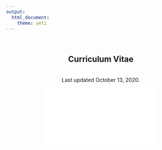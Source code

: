 ```yaml
---
output: 
  html_document:
    theme: yeti
---
```

<br>
<center>## Curriculum Vitae
<br>
Last updated October 13, 2020.
<br>

<object data="pdf/WinsemiusSara_cv.pdf" type = "application/pdf" width = "800px" height = "800px">
    <embed src = "pdf/WinsemiusSara_cv.pdf">
    </embed>
</object>

<br>
